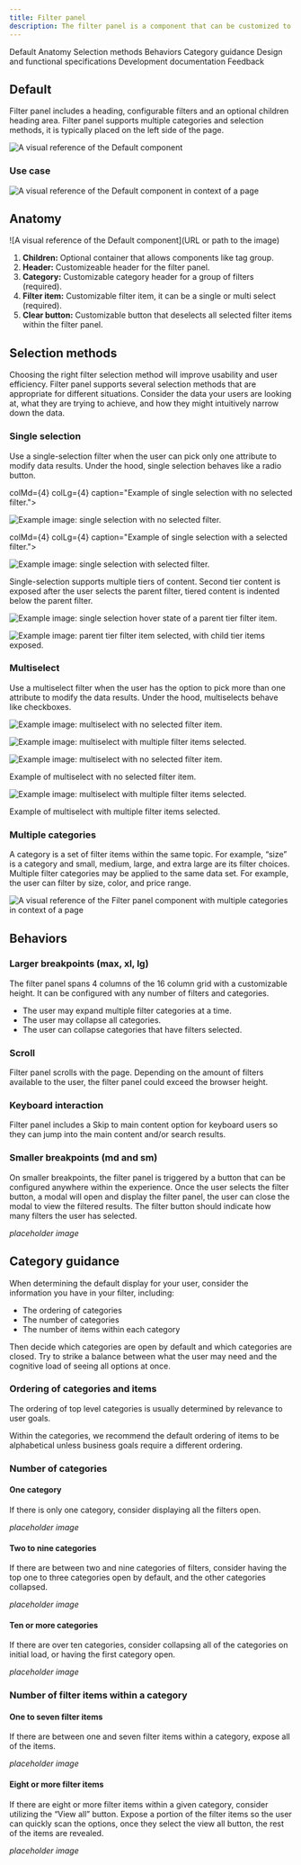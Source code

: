 ```yaml
---
title: Filter panel
description: The filter panel is a component that can be customized to provide categorized filters to help users trim down large amounts of content, data and/or search results.
---
```



<ComponentDescription name="Filter panel" type="ui" />

<AnchorLinks>

<AnchorLink>Default</AnchorLink>
<AnchorLink>Anatomy</AnchorLink>
<AnchorLink>Selection methods</AnchorLink>
<AnchorLink>Behaviors</AnchorLink>
<AnchorLink>Category guidance</AnchorLink>
<AnchorLink>Design and functional specifications</AnchorLink>
<AnchorLink>Development documentation</AnchorLink>
<AnchorLink>Feedback</AnchorLink>

</AnchorLinks>

<!--
Include additional <AnchorLinks> if you add additional sections within the page. Text must match header text.
<AnchorLink>Header text you're linking to</AnchorLink>
-->

## Default

Filter panel includes a heading, configurable filters and an optional children heading area. Filter panel supports multiple categories and selection methods, it is typically placed on the left side of the page.

<Row>
<Column colLg={8}>
  
![A visual reference of the Default component](../../images/component/filter-panel/filter-panel-default.jpg)

</Column>
</Row>

### Use case


![A visual reference of the Default component in context of a page](../../images/component/filter-panel/filter-panel-usecase.jpg)
  

## Anatomy

<Row>
<Column colLg={8}>

![A visual reference of the Default component](URL or path to the image)

</Column>
</Row>
  
  
1. **Children:** Optional container that allows components like tag group.
2. **Header:** Customizeable header for the filter panel.
3. **Category:** Customizable category header for a group of filters (required).
4. **Filter item:** Customizable filter item, it can be a single or multi select (required).
5. **Clear button:** Customizable button that deselects all selected filter items within the filter panel.


## Selection methods
Choosing the right filter selection method will improve usability and user efficiency. Filter panel supports several selection methods that are appropriate for different situations. Consider the data your users are looking at, what they are trying to achieve, and how they might intuitively narrow down the data.

### Single selection
Use a single-selection filter when the user can pick only one attribute to modify data results. Under the hood, single selection behaves like a radio button.

<Row>
colMd={4} colLg={4}
caption="Example of single selection with no selected filter.">

![Example image: single selection with no selected filter.](../../images/component/filter-panel/filter-panel-single-selection-example-not-selected.jpg)


colMd={4} colLg={4}
caption="Example of single selection with a selected filter.">

![Example image: single selection with selected filter.](../../images/component/filter-panel/filter-panel-single-selection-example-selected.jpg)

</Row>


Single-selection supports multiple tiers of content. Second tier content is exposed after the user selects the parent filter, tiered content is indented below the parent filter.

<DoDontRow>
<DoDont
colMd={4} colLg={4}
caption="Example of single selection hover state of a parent tier filter item.">

![Example image: single selection hover state of a parent tier filter item.](../../images/component/filter-panel/filter-panel-single-selection-parent-tier.jpg)

</DoDont>
<DoDont
colMd={4} colLg={4}
caption="Example of parent tier filter item selected, with child tier items exposed.">

![Example image: parent tier filter item selected, with child tier items exposed.](../../images/component/filter-panel/filter-panel-single-selection-child-tier.jpg)

</DoDont>
</DoDontRow>

### Multiselect
Use a multiselect filter when the user has the option to pick more than one attribute to modify the data results. Under the hood, multiselects behave like checkboxes.

<DoDontRow>
<DoDont
colMd={4} colLg={4}
caption="Example of multiselect with no selected filter item.">

![Example image: multiselect with no selected filter item.](../../images/component/filter-panel/filter-panel-multiselect-not-selected.jpg)

</DoDont>
<DoDont
colMd={4} colLg={4}
caption="Example of multiselect with multiple filter items selected.">

![Example image: multiselect with multiple filter items selected.](../../images/component/filter-panel/filter-panel-multiselect-selected.jpg)

</DoDont>
</DoDontRow>

<!-- below is testing the mock gallery example from design language page-->

<Row className="mock-gallery">
<Column colMd={4} colLg={6}>


![Example image: multiselect with no selected filter item.](../../images/component/filter-panel/filter-panel-multiselect-not-selected.jpg)

<Caption>Example of multiselect with no selected filter item.</Caption>

</Column>
<Column colMd={4} colLg={6}>


![Example image: multiselect with multiple filter items selected.](../../images/component/filter-panel/filter-panel-multiselect-selected.jpg)

<Caption>Example of multiselect with multiple filter items selected.</Caption>

</Column>
</Row>

### Multiple categories
A category is a set of filter items within the same topic. For example, “size” is a category and small, medium, large, and extra large are its filter choices. Multiple filter categories may be applied to the same data set. For example, the user can filter by size, color, and price range.

![A visual reference of the Filter panel component with multiple categories in context of a page](../../images/component/filter-panel/filter-panel-multiple-categories.jpg)

## Behaviors

### Larger breakpoints (max, xl, lg)
The filter panel spans 4 columns of the 16 column grid with a customizable height. It can be configured with any number of filters and categories. 

* The user may expand multiple filter categories at a time.
* The user may collapse all categories.
* The user can collapse categories that have filters selected. 

### Scroll
Filter panel scrolls with the page. Depending on the amount of filters available to the user, the filter panel could exceed the browser height.

### Keyboard interaction
Filter panel includes a Skip to main content option for keyboard users so they can jump into the main content and/or search results.

### Smaller breakpoints (md and sm)
On smaller breakpoints, the filter panel is triggered by a button that can be configured anywhere within the experience. Once the user selects the filter button, a modal will open and display the filter panel, the user can close the modal to view the filtered results. The filter button should indicate how many filters the user has selected.

*placeholder image*


## Category guidance

When determining the default display for your user, consider the information you have in your filter, including:

* The ordering of categories
* The number of categories
* The number of items within each category

Then decide which categories are open by default and which categories are closed. Try to strike a balance between what the user may need and the cognitive load of seeing all options at once.

### Ordering of categories and items
The ordering of top level categories is usually determined by relevance to user goals.

Within the categories, we recommend the default ordering of items to be alphabetical unless business goals require a different ordering.

### Number of categories

#### One category
If there is only one category, consider displaying all the filters open.

*placeholder image*

#### Two to nine categories
If there are between two and nine categories of filters, consider having the top one to three categories open by default, and the other categories collapsed.

*placeholder image*

#### Ten or more categories
If there are over ten categories, consider collapsing all of the categories on initial load, or having the first category open.

*placeholder image*

### Number of filter items within a category

#### One to seven filter items
If there are between one and seven filter items within a category, expose all of the items.

*placeholder image*

#### Eight or more filter items
If there are eight or more filter items within a given category, consider utilizing the “View all” button. Expose a portion of the filter items so the user can quickly scan the options, once they select the view all button, the rest of the items are revealed. 

*placeholder image*


<ComponentFooter name="Filter panel" type="ui" />
